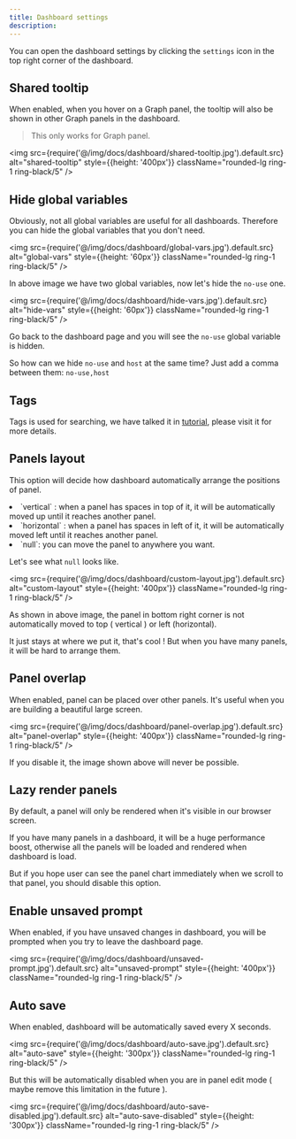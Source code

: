 ```yaml
---
title: Dashboard settings
description:
---
```



You can open the dashboard settings by clicking the `settings` icon in the top right corner of the dashboard.

## Shared tooltip

When enabled, when you hover on a Graph panel, the tooltip will also be shown in other Graph panels in the dashboard.

> This only works for Graph panel. 

<img src={require('@/img/docs/dashboard/shared-tooltip.jpg').default.src} alt="shared-tooltip" style={{height: '400px'}} className="rounded-lg ring-1 ring-black/5" />


## Hide global variables

Obviously, not all global variables are useful for all dashboards. Therefore you can hide the global variables that you don't need.

<img src={require('@/img/docs/dashboard/global-vars.jpg').default.src} alt="global-vars" style={{height: '60px'}} className="rounded-lg ring-1 ring-black/5" />

In above image we have two global variables, now let's hide the `no-use` one.

<img src={require('@/img/docs/dashboard/hide-vars.jpg').default.src} alt="hide-vars" style={{height: '60px'}} className="rounded-lg ring-1 ring-black/5" />

Go back to the dashboard page and you will see the `no-use` global variable is hidden.

So how can we hide `no-use` and `host` at the same time? Just add a comma between them: <Code>no-use,host</Code>

## Tags 

Tags is used for searching, we have talked it in [tutorial](/docs/tutorial-search#add-tags-to-dashboard), please visit it for more details.

## Panels layout

This option will decide how dashboard  automatically arrange  the positions of panel. 

<TextList>
    <li>`vertical` : when a panel has spaces in top of it, it will be automatically moved up until it reaches another panel.</li>
    <li>`horizontal` : when a panel has spaces in left of it, it will be automatically moved left until it reaches another panel.</li>
    <li> `null`: you can move the panel to anywhere you want.</li>
</TextList>

Let's see what `null` looks like.

<img src={require('@/img/docs/dashboard/custom-layout.jpg').default.src} alt="custom-layout" style={{height: '400px'}} className="rounded-lg ring-1 ring-black/5" />

As shown in above image, the panel in bottom right corner is not automatically moved to top ( vertical ) or left (horizontal).

It just stays at where we put it, that's cool ! But when you have many panels, it will be hard to arrange them.

## Panel overlap

When enabled, panel can be placed over other panels. It's useful when you are building a beautiful large screen.

<img src={require('@/img/docs/dashboard/panel-overlap.jpg').default.src} alt="panel-overlap" style={{height: '400px'}} className="rounded-lg ring-1 ring-black/5" />

If you disable it, the image shown above will never be possible.


## Lazy render panels 

By default, a panel will only be rendered when it's visible in our browser screen. 

If you have many panels in a dashboard, it will be a huge performance boost, otherwise all the panels will be loaded and rendered when dashboard is load.

But if you hope user can see the panel chart immediately when we scroll to that panel, you should disable this option.

## Enable unsaved prompt

When enabled, if you have unsaved changes in dashboard, you will be prompted when you try to leave the dashboard page.


<img src={require('@/img/docs/dashboard/unsaved-prompt.jpg').default.src} alt="unsaved-prompt" style={{height: '400px'}} className="rounded-lg ring-1 ring-black/5" />


## Auto save 

When enabled, dashboard will be automatically saved every X seconds. 

<img src={require('@/img/docs/dashboard/auto-save.jpg').default.src} alt="auto-save" style={{height: '300px'}} className="rounded-lg ring-1 ring-black/5" />

But this will be automatically disabled when you are in panel edit mode ( maybe remove this limitation in the future ).

<img src={require('@/img/docs/dashboard/auto-save-disabled.jpg').default.src} alt="auto-save-disabled" style={{height: '300px'}} className="rounded-lg ring-1 ring-black/5" />
